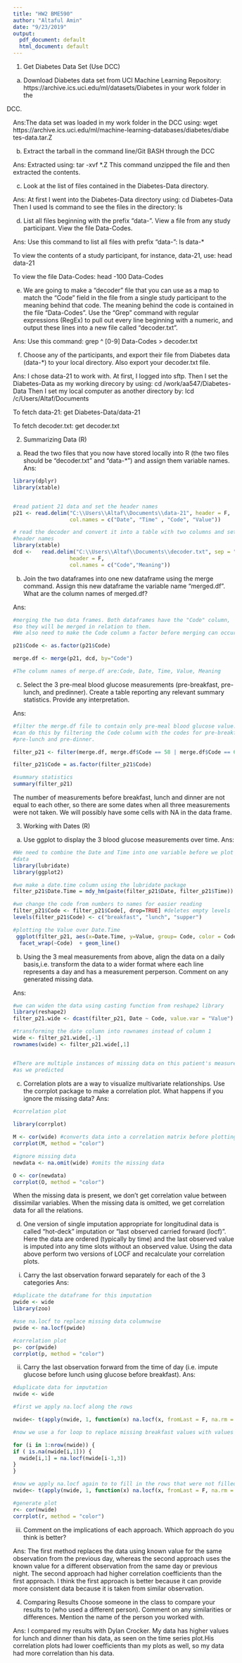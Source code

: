 ---
title: "HW2 BME590"
author: "Altaful Amin"
date: "9/23/2019"
output:
  pdf_document: default
  html_document: default
---
1. Get Diabetes Data Set (Use DCC)
a) Download Diabetes data set from UCI Machine Learning Repository:
https://archive.ics.uci.edu/ml/datasets/Diabetes in your work folder in the
DCC.

Ans:The data set was loaded in my work folder in the DCC using:
wget https://archive.ics.uci.edu/ml/machine-learning-databases/diabetes/diabe
tes-data.tar.Z


b) Extract the tarball in the command line/Git BASH through the DCC

Ans: Extracted using:
tar -xvf *.Z
This command unzipped the file and then extracted the contents.


c) Look at the list of files contained in the Diabetes-Data directory.

Ans: At first I went into the Diabetes-Data directory using:
cd Diabetes-Data
Then I used ls command to see the files in the directory:
ls


d) List all files beginning with the prefix “data-”. View a file from any
study participant. View the file Data-Codes.

Ans: Use this command to list all files with prefix "data-":
ls data-*

To view the contents of a study participant, for instance, data-21, use:
head data-21

To view the file Data-Codes:
head -100 Data-Codes

e) We are going to make a “decoder” file that you can use as a map to match
the “Code” field in the file from a single study participant to the meaning 
behind that code. The meaning behind the code is contained in the file 
“Data-Codes”. Use the “Grep” command with regular expressions (RegEx) to pull
out every line beginning with a numeric, and output these lines into a new
file called “decoder.txt”.

Ans: Use this command:
grep ^ [0-9] Data-Codes > decoder.txt


f) Choose any of the participants, and export their file from Diabetes data 
(data-*) to your local directory. Also export your decoder.txt file.

Ans: I chose data-21 to work with. At first, I logged into sftp. Then I set the Diabetes-Data 
as my working direcory by using: cd /work/aa547/Diabetes-Data
Then I set my local computer as another directory by:
lcd /c/Users/Altaf/Documents

To fetch data-21:
get Diabetes-Data/data-21

To fetch decoder.txt:
get decoder.txt


2. Summarizing Data (R)
a) Read the two files that you now have stored locally into R (the two files
should be
“decoder.txt” and “data-*”) and assign them variable names.
Ans:
```{r setup, include=FALSE}
library(dplyr)
library(xtable)


#read patient 21 data and set the header names
p21 <- read.delim("C:\\Users\\Altaf\\Documents\\data-21", header = F,
                  col.names = c("Date", "Time" , "Code", "Value"))
```

```{r}
# read the decoder and convert it into a table with two columns and set
#header names
library(xtable)
dcd <-   read.delim("C:\\Users\\Altaf\\Documents\\decoder.txt", sep = "=",
                  header = F,
                  col.names = c("Code","Meaning"))
```

b) Join the two dataframes into one new dataframe using the merge command.
Assign this new dataframe the variable name “merged.df”. What are the column 
names of merged.df?

Ans:
```{r}
#merging the two data frames. Both dataframes have the "Code" column, 
#so they will be merged in relation to them.
#We also need to make the Code column a factor before merging can occur.

p21$Code <- as.factor(p21$Code)

merge.df <- merge(p21, dcd, by="Code")

#The column names of merge.df are:Code, Date, Time, Value, Meaning
```
c) Select the 3 pre-meal blood glucose measurements (pre-breakfast,
pre-lunch, and predinner). Create a table reporting any relevant summary 
statistics. Provide any interpretation.

Ans:
```{r}
#filter the merge.df file to contain only pre-meal blood glucose value. We 
#can do this by filtering the Code column with the codes for pre-breakfast,
#pre-lunch and pre-dinner.

filter_p21 <- filter(merge.df, merge.df$Code == 58 | merge.df$Code == 60 | merge.df$Code == 62)

filter_p21$Code = as.factor(filter_p21$Code)

#summary statistics
summary(filter_p21)
```
The number of measurements before breakfast, lunch and dinner are not equal to each other, so 
there are some dates when all three measurements were not taken. We will possibly have some cells
with NA in the data frame.



3. Working with Dates (R)
a) Use ggplot to display the 3 blood glucose measurements over time.
Ans:
```{r}

#We need to combine the Date and Time into one variable before we plot the
#data
library(lubridate)
library(ggplot2)
```
```{r}
#we make a date.time column using the lubridate package
filter_p21$Date.Time = mdy_hm(paste(filter_p21$Date, filter_p21$Time))

```
```{r}
#we change the code from numbers to names for easier reading
filter_p21$Code <- filter_p21$Code[, drop=TRUE] #deletes empty levels 
levels(filter_p21$Code) <- c("breakfast", "lunch", "supper")
```
```{r}
#plotting the Value over Date.Time
 ggplot(filter_p21, aes(x=Date.Time, y=Value, group= Code, color = Code)) + 
  facet_wrap(~Code)  + geom_line()
```
b) Using the 3 meal measurements from above, align the data on a daily
basis,i.e. transform the data to a wider format where each line represents a
day and has a measurement perperson. Comment on any generated missing data. 

Ans:

```{r}
#we can widen the data using casting function from reshape2 library
library(reshape2)
filter_p21.wide <- dcast(filter_p21, Date ~ Code, value.var = "Value")

#transforming the date column into rownames instead of column 1
wide <- filter_p21.wide[,-1]
rownames(wide) <- filter_p21.wide[,1]


#There are multiple instances of missing data on this patient's measurements,
#as we predicted

```
c) Correlation plots are a way to visualize multivariate relationships. Use
the corrplot package to make a correlation plot. What happens if you ignore
the missing data?
Ans: 
```{r}
#correlation plot
 
library(corrplot)

M <- cor(wide) #converts data into a correlation matrix before plotting
corrplot(M, method = "color")


```
```{r}
#ignore missing data
newdata <- na.omit(wide) #omits the missing data

O <- cor(newdata)
corrplot(O, method = "color")
```
When the missing data is present, we don't get correlation value between dissimilar variables. 
When the missing data is omitted, we get correlation data for all the relations.

d) One version of single imputation appropriate for longitudinal data is called “hot-deck”
imputation or “last observed carried forward (locf)”. Here the data are ordered (typically
by time) and the last observed value is imputed into any time slots without an observed
value. Using the data above perform two versions of LOCF and recalculate your
correlation plots.
i. Carry the last observation forward separately for each of the 3 categories
Ans:
```{r}
#duplicate the dataframe for this imputation
pwide <- wide
library(zoo)

#use na.locf to replace missing data columnwise
pwide <- na.locf(pwide)

#correlation plot
p<- cor(pwide)
corrplot(p, method = "color")
```
ii. Carry the last observation forward from the time of day (i.e. impute glucose
before lunch using glucose before breakfast).
Ans:

```{r}
#duplicate data for imputation
nwide <- wide

#first we apply na.locf along the rows

nwide<- t(apply(nwide, 1, function(x) na.locf(x, fromLast = F, na.rm = F)))

#now we use a for loop to replace missing breakfast values with values from previous dinner 

for (i in 1:nrow(nwide)) {
if ( is.na(nwide[i,1])) {
  nwide[i,1] = na.locf(nwide[i-1,3])
}
}

#now we apply na.locf again to to fill in the rows that were not filled due to missing breakfast value
nwide<- t(apply(nwide, 1, function(x) na.locf(x, fromLast = F, na.rm = F)))

#generate plot
r<- cor(nwide)
corrplot(r, method = "color")
```
iii. Comment on the implications of each approach. Which approach do you think is
better?

Ans: The first method replaces the data using known value for the same
observation from the previous day, 
whereas the second approach uses the known value for a different observation
from the same day or previous night. The second approach had higher
correlation coefficients than the first approach. I think the first approach
is better because it can provide more consistent data because it is 
taken from similar observation.


4. Comparing Results
Choose someone in the class to compare your results to (who used a different person).
Comment on any similarities or differences. Mention the name of the person you worked with.

Ans: I compared my results with Dylan Crocker. My data has higher values for lunch and dinner than his data, as seen on the time series plot.His correlation plots had lower coefficients than my plots as well, so my data had more correlation than his data.
